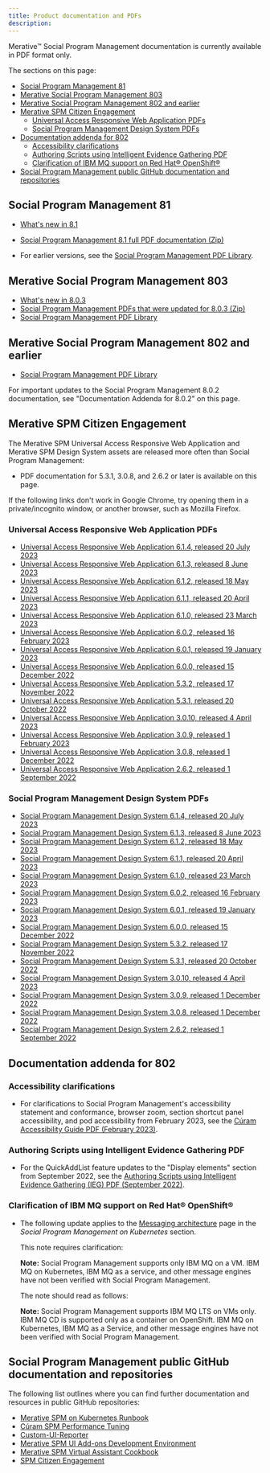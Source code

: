 ```yaml
---
title: Product documentation and PDFs
description: 
---
```


Merative™ Social Program Management documentation is currently available in PDF format only.

The sections on this page:

- [Social Program Management 81](#social-program-management-81)
- [Merative Social Program Management 803](#merative-social-program-management-803)
- [Merative Social Program Management 802 and earlier](#merative-social-program-management-802-and-earlier)
- [Merative SPM Citizen Engagement](#merative-spm-citizen-engagement)
  - [Universal Access Responsive Web Application PDFs](#universal-access-responsive-web-application-pdfs)
  - [Social Program Management Design System PDFs](#social-program-management-design-system-pdfs)
- [Documentation addenda for 802](#documentation-addenda-for-802)
  - [Accessibility clarifications](#accessibility-clarifications)
  - [Authoring Scripts using Intelligent Evidence Gathering PDF](#authoring-scripts-using-intelligent-evidence-gathering-pdf)
  - [Clarification of IBM MQ support on Red Hat® OpenShift®](#clarification-of-ibm-mq-support-on-red-hat-openshift)
- [Social Program Management public GitHub documentation and repositories](#social-program-management-public-github-documentation-and-repositories)

## Social Program Management 81

- [What's new in 8.1](/pdf/spm/SPM_WhatsNew_810.pdf)
- [Social Program Management 8.1 full PDF documentation (Zip)](/pdf/spm/Social_Program_Management_810_PDFs.zip)

- For earlier versions, see the [Social Program Management PDF Library](https://www.merative.com/support/spm/product-documentation/pdf-library).

## Merative Social Program Management 803

- [What's new in 8.0.3](/pdf/spm/SPM_Whats_new_803.pdf)
- [Social Program Management PDFs that were updated for 8.0.3 (Zip)](/pdf/spm/Social_Program_Management_803_PDFs.zip)
- [Social Program Management PDF Library](https://www.merative.com/support/spm/product-documentation/pdf-library)

## Merative Social Program Management 802 and earlier

- [Social Program Management PDF Library](https://www.merative.com/support/spm/product-documentation/pdf-library)

<InlineNotification>
   For important updates to the Social Program Management 8.0.2 documentation, see "Documentation Addenda for 8.0.2" on this page.

</InlineNotification>

## Merative SPM Citizen Engagement

The Merative SPM Universal Access Responsive Web Application and Merative SPM Design System assets are released more often than Social Program Management:

- PDF documentation for 5.3.1, 3.0.8, and 2.6.2 or later is available on this page.

<InlineNotification>
   If the following links don't work in Google Chrome, try opening them in a private/incognito window, or another browser, such as Mozilla Firefox.

</InlineNotification>

### Universal Access Responsive Web Application PDFs

- [Universal Access Responsive Web Application 6.1.4, released 20 July 2023](/pdf/CE/UniversalAccess_6_1_4.pdf)
- [Universal Access Responsive Web Application 6.1.3, released 8 June 2023](/pdf/CE/UniversalAccess_6_1_3.pdf)
- [Universal Access Responsive Web Application 6.1.2, released 18 May 2023](/pdf/CE/UniversalAccess_6_1_2.pdf)
- [Universal Access Responsive Web Application 6.1.1, released 20 April 2023](/pdf/CE/UniversalAccess_6_1_1.pdf)
- [Universal Access Responsive Web Application 6.1.0, released 23 March 2023](/pdf/CE/UniversalAccess_6_1_0.pdf)
- [Universal Access Responsive Web Application 6.0.2, released 16 February 2023](/pdf/CE/UniversalAccess_6_0_2.pdf)
- [Universal Access Responsive Web Application 6.0.1, released 19 January 2023](/pdf/CE/UniversalAccess_6_0_1.pdf)
- [Universal Access Responsive Web Application 6.0.0, released 15 December 2022](/pdf/CE/UniversalAccess_6_0_0.pdf)
- [Universal Access Responsive Web Application 5.3.2, released 17 November 2022](/pdf/CE/UniversalAccess_5_3_2.pdf)
- [Universal Access Responsive Web Application 5.3.1, released 20 October 2022](/pdf/CE/UniversalAccess_5_3_1.pdf)
- [Universal Access Responsive Web Application 3.0.10, released 4 April 2023](/pdf/CE/UniversalAccess_3_0_10.pdf)
- [Universal Access Responsive Web Application 3.0.9, released 1 February 2023](/pdf/CE/UniversalAccess_3_0_9.pdf)
- [Universal Access Responsive Web Application 3.0.8, released 1 December 2022](/pdf/CE/UniversalAccess_3_0_8.pdf)
- [Universal Access Responsive Web Application 2.6.2, released 1 September 2022](/pdf/CE/UniversalAccess_2_6_2.pdf)

### Social Program Management Design System PDFs

- [Social Program Management Design System 6.1.4, released 20 July 2023](/pdf/CE/SPM_DesignSystem_6_1_4.pdf)
- [Social Program Management Design System 6.1.3, released 8 June 2023](/pdf/CE/SPM_DesignSystem_6_1_3.pdf)
- [Social Program Management Design System 6.1.2, released 18 May 2023](/pdf/CE/SPM_DesignSystem_6_1_2.pdf)
- [Social Program Management Design System 6.1.1, released 20 April 2023](/pdf/CE/SPM_DesignSystem_6_1_1.pdf)
- [Social Program Management Design System 6.1.0, released 23 March 2023](/pdf/CE/SPM_DesignSystem_6_1_0.pdf)
- [Social Program Management Design System 6.0.2, released 16 February 2023](/pdf/CE/SPM_DesignSystem_6_0_2.pdf)
- [Social Program Management Design System 6.0.1, released 19 January 2023](/pdf/CE/SPM_DesignSystem_6_0_1.pdf)
- [Social Program Management Design System 6.0.0, released 15 December 2022](/pdf/CE/SPM_DesignSystem_6_0_0.pdf)
- [Social Program Management Design System 5.3.2, released 17 November 2022](/pdf/CE/SPM_DesignSystem_5_3_2.pdf)
- [Social Program Management Design System 5.3.1, released 20 October 2022](/pdf/CE/SPM_DesignSystem_5_3_1.pdf)
- [Social Program Management Design System 3.0.10, released 4 April 2023](/pdf/CE/SPM_DesignSystem_3_0_10.pdf)
- [Social Program Management Design System 3.0.9, released 1 December 2022](/pdf/CE/SPM_DesignSystem_3_0_9.pdf)
- [Social Program Management Design System 3.0.8, released 1 December 2022](/pdf/CE/SPM_DesignSystem_3_0_8.pdf)
- [Social Program Management Design System 2.6.2, released 1 September 2022](/pdf/CE/SPM_DesignSystem_2_6_2.pdf)

## Documentation addenda for 802

### Accessibility clarifications

- For clarifications to Social Program Management's accessibility statement and conformance, browser zoom, section shortcut panel accessibility, and pod accessibility from February 2023, see the [Cúram Accessibility Guide PDF (February 2023)](/pdf/accessibility/CuramAccessibilityGuide_February2023.pdf).

### Authoring Scripts using Intelligent Evidence Gathering PDF

- For the QuickAddList feature updates to the "Display elements" section from September 2022, see the [Authoring Scripts using Intelligent Evidence Gathering (IEG) PDF (September 2022)](/pdf/CE/AuthoringScriptsUsingIEG_September22.pdf).

### Clarification of IBM MQ support on Red Hat® OpenShift®

- The following update applies to the [Messaging architecture](https://www.ibm.com/docs/en/spm/8.0.2?topic=architecture-messaging) page in the *Social Program Management on Kubernetes* section.

  This note requires clarification:
  
  **Note:** Social Program Management supports only IBM MQ on a VM. IBM MQ on Kubernetes, IBM MQ as a service, and other message engines have not been verified with Social Program Management.

  The note should read as follows:

  **Note:** Social Program Management supports IBM MQ LTS on VMs only. IBM MQ CD is supported only as a container on OpenShift. IBM MQ on Kubernetes, IBM MQ as a Service, and other message engines have not been verified with Social Program Management.

## Social Program Management public GitHub documentation and repositories

The following list outlines where you can find further documentation and resources in public GitHub repositories:

- [Merative SPM on Kubernetes Runbook](https://merative.github.io/spm-kubernetes/)
- [Cúram SPM Performance Tuning](https://merative.github.io/spm-performance-tuning/)
- [Custom-UI-Reporter](https://github.com/merative/Custom-UI-Reporter)
- [Merative SPM UI Add-ons Development Environment](https://merative.github.io/spm-ui-addon-devenv/)
- [Merative SPM Virtual Assistant Cookbook](https://merative.github.io/spm-chatbot/)
- [SPM Citizen Engagement](https://github.com/Merative/spm-citizen-engagement/tree/main/custom-sso-mfa)
